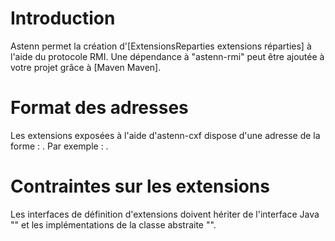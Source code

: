 =Introduction=

Astenn permet la création d'[ExtensionsReparties extensions réparties] à l'aide du protocole RMI. Une dépendance à "astenn-rmi" peut être ajoutée à votre projet grâce à [Maven Maven].

=Format des adresses=
Les extensions exposées à l'aide d'astenn-cxf dispose d'une adresse de la forme : {{{rmi:<mon_serveur>:<mon_port>/<classe_de_l_interface>/<classe_de_l_implementation>}}}. Par exemple : {{{rmi:localhost:1069/monprojet.IMonExtension/monprojet.MonExtensionImpl}}}.

=Contraintes sur les extensions=
Les interfaces de définition d'extensions doivent hériter de l'interface Java "{{{java.io.Serializable}}}" et les implémentations de la classe abstraite "{{{java.rmi.server.UnicastRemoteObject}}}".